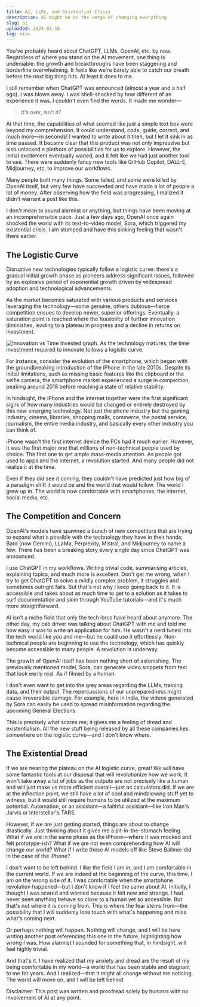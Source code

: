 ```yaml
---
title: AI, LLMs, and Existential Crisis
description: AI might be on the verge of changing everything
slug: ai
uploaded: 2024-02-18
tag: misc
---
```


You've probably heard about ChatGPT, LLMs, OpenAI, etc. by now. Regardless of where you stand on the AI movement, one thing is undeniable: the growth and breakthroughs have been staggering and borderline overwhelming. It feels like we're barely able to catch our breath before the next big thing hits. At least it does to me.

I still remember when ChatGPT was announced (almost a year and a half ago). I was blown away. I was shell-shocked by how different of an experience it was. I couldn't even find the words. It made me wonder—

> It's over, isn't it?

At that time, the capabilities of what seemed like just a simple text box were beyond my comprehension. It could understand, code, guide, correct, and much more—in seconds! I wanted to write about it then, but I let it sink in as time passed. It became clear that this product was not only impressive but also unlocked a plethora of possibilities for us to explore. However, the initial excitement eventually waned, and it felt like we had just another tool to use. There were suddenly fancy new tools like GitHub Copilot, DALL-E, Midjourney, etc, to improve our workflows.

Many people built many things. Some failed, and some were killed by OpenAI itself, but very few have succeeded and have made a lot of people a lot of money. After observing how the field was progressing, I realized it didn't warrant a post like this.

I don't mean to sound alarmist or anything, but things have been moving at an incomprehensible pace. Just a few days ago, OpenAI once again shocked the world with its text-to-video model, Sora, which triggered my existential crisis. I am stumped and have this sinking feeling that wasn't there earlier.

## The Logistic Curve

Disruptive new technologies typically follow a logistic curve: there's a gradual initial growth phase as pioneers address significant issues, followed by an explosive period of exponential growth driven by widespread adoption and technological advancements.

As the market becomes saturated with various products and services leveraging the technology—some genuine, others dubious—fierce competition ensues to develop newer, superior offerings. Eventually, a saturation point is reached where the feasibility of further innovation diminishes, leading to a plateau in progress and a decline in returns on investment.

<Image 
    src="/images/log-hd.png"
    alt="Innovation vs Time Invested graph. As the technology matures, the time investment required to innovate follows a logistic curve."
    width={1920}
    height={1080}
    quality={100}
/>

For instance, consider the evolution of the smartphone, which began with the groundbreaking introduction of the iPhone in the late 2010s. Despite its initial limitations, such as missing basic features like the clipboard or the selfie camera, the smartphone market experienced a surge in competition, peaking around 2018 before reaching a state of relative stability.

In hindsight, the iPhone and the internet together were the first significant signs of how many industries would be changed or entirely destroyed by this new emerging technology. Not just the phone industry but the gaming industry, cinema, libraries, shopping malls, commerce, the postal service, journalism, the entire media industry, and basically every other industry you can think of.

iPhone wasn't the first internet device the PCs had it much earlier. However, it was the first major one that millions of non-technical people used by choice. The first one to get ample mass-media attention. As people got used to apps and the internet, a revolution started. And many people did not realize it at the time.

Even if they did see it coming, they couldn't have predicted just how big of a paradigm shift it would be and the world that would follow. The world I grew up in. The world is now comfortable with smartphones, the internet, social media, etc.

## The Competition and Concern

OpenAI's models have spawned a bunch of new competitors that are trying to expand what's possible with the technology they have in their hands; Bard (now Gemini), LLaMa, Perplexity, Mistral, and Midjourney to name a few. There has been a breaking story every single day since ChatGPT was announced.

I use ChatGPT in my workflows. Writing trivial code, summarising articles, explaining topics, and much more is excellent. Don't get me wrong, when I try to get ChatGPT to solve a mildly complex problem, it struggles and sometimes outright fails. But that's not why I keep going back to it. It is accessible and takes about as much time to get to a solution as it takes to surf documentation and skim through YouTube tutorials—and it's much more straightforward.

AI isn't a niche field that only the tech-bros have heard about anymore. The other day, my cab driver was talking about ChatGPT with me and told me how easy it was to write an application for him. He wasn't a nerd tuned into the tech world like you and me—but he could use it effortlessly. Non-technical people are beginning to use the technology, which has quickly become accessible to many people. A revolution is underway.

The growth of OpenAI itself has been nothing short of astonishing. The previously mentioned model, Sora, can generate video snippets from text that look eerily real. As if filmed by a human.

I don't even want to get into the grey areas regarding the LLMs, training data, and their output. The repercussions of our unpreparedness might cause irreversible damage. For example, here in India, the videos generated by Sora can easily be used to spread misinformation regarding the upcoming General Elections.

This is precisely what scares me; it gives me a feeling of dread and existentialism. All the new stuff being released by all these companies lies somewhere on the logistic curve—and I don't know where.

## The Existential Dread

If we are nearing the plateau on the AI logistic curve, great! We will have some fantastic tools at our disposal that will revolutionize how we work. It won't take away a lot of jobs as the outputs are not precisely like a human and will just make us more efficient overall—just as calculators did. If we are at the inflection point, we still have a lot of cool and mindblowing stuff yet to witness, but it would still require humans to be utilized at the maximum potential. Automation, or an assistant—a faithful assistant—like Iron Man's Jarvis or Interstellar's TARS.

However, if we are just getting started, things are about to change drastically. Just thinking about it gives me a pit-in-the-stomach feeling. What if we are in the same phase as the iPhone—where it was mocked and felt prototype-ish? What if we are not even comprehending how AI will change our world? What if I write these AI models off like Steve Ballmer did in the case of the iPhone?

I don't want to be left behind. I like the field I am in, and I am comfortable in the current world. If we are indeed at the beginning of the curve, this time, I am on the wrong side of it. I was comfortable when the smartphone revolution happened—but I don't know if I feel the same about AI. Initially, I thought I was scared and worried because it felt new and strange. I had never seen anything behave so close to a human yet so accessible. But that's not where it is coming from. This is where the fear stems from—the possibility that I will suddenly lose touch with what's happening and miss what's coming next.

Or perhaps nothing will happen. Nothing will change, and I will be here writing another post referencing this one in the future, highlighting how wrong I was. How alarmist I sounded for something that, in hindsight, will feel highly trivial.

And that's it. I have realized that my anxiety and dread are the result of my being comfortable in my world—a world that has been stable and stagnant to me for years. And I realized—that it might all change without me noticing. The world will move on, and I will be left behind.

<Callout emoji="⚠️">
Disclaimer: This post was written and proofread solely by humans with no involvement of AI at any point.
</Callout>
